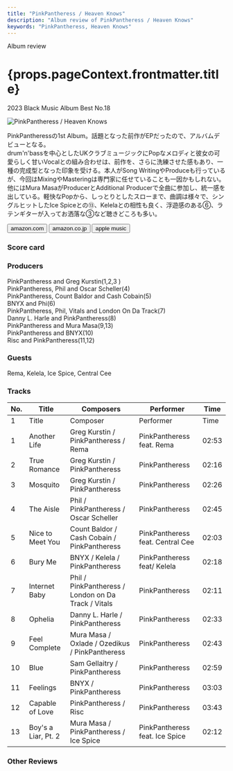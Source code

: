 ```yaml
---
title: "PinkPantheress / Heaven Knows"
description: "Album review of PinkPantheress / Heaven Knows"
keywords: "PinkPantheress, Heaven Knows"
---
```






<p className="largeP">Album review</p>
<h1 className="h1--no--margin">{props.pageContext.frontmatter.title}</h1>
<p className="largeP">
  <Link to="/best50/2023/">2023 Black Music Album Best No.18</Link>
</p>

<Row  className="image-card-group">
	<Column colMd={3} colLg={4} noGutterMdLeft="">
       <ImageCard>

![PinkPantheress / Heaven Knows](../../images/cd/pinkpantheress2L.jpg)

</ImageCard>
	</Column>
	<Column colMd={4} colLg={8} noGutterMdLeft="">
		<p>
			PinkPantheressの1st Album。話題となった前作がEPだったので、アルバムデビューとなる。
			<br/>drum'n'bassを中心としたUKクラブミュージックにPopなメロディと彼女の可愛らしく甘いVocalとの組み合わせは、前作を、さらに洗練させた感もあり、一種の完成型となった印象を受ける。本人がSong WritingやProduceも行っているが、今回はMixingやMasteringは専門家に任せていることも一因かもしれない。
			<br/>他にはMura MasaがProducerとAdditional Producerで全曲に参加し、統一感を出している。軽快なPopから、しっとりとしたスローまで、曲調は様々で、シングルヒットしたIce Spiceとの⑬、Kelelaとの相性も良く、浮遊感のある⑥、ラテンギターが入ってお洒落な③など聴きどころも多い。
		</p>
		<div>
		  <Button className="button-right-mergin"  href="https://amzn.to/3wAzS84" renderIcon={ArrowUpRight} size='sm' kind='primary'>
  	    amazon.com
  	  </Button>
  	  <Button className="button-right-mergin"  href="https://amzn.to/3TcCul7" renderIcon={ArrowUpRight} size='sm' kind='secondary'>
  	    amazon.co.jp
  	  </Button>
			<Button className="button-right-mergin"  href="https://apple.co/3TaEOZU" renderIcon={ArrowUpRight} size='sm' kind='tertiary'>
  	   	apple music
  	  </Button>
			<AdvJS2/>
		</div>
	</Column>
</Row>
<Row >
	<Column colMd={4} colLg={4} noGutterMdLeft="">
		<div>
		  <h3>Score card</h3>
			<SliderJS1 value="5" />
		  <SliderJS2 value="1" />
			<SliderJS3 value="1" />
		  <SliderJS4 value="9" />
		</div>
	</Column>
	<Column colMd={8} colLg={8} noGutterMdLeft="">
		<div>
			<h3>Producers</h3>
			<p>
				PinkPantheress and Greg Kurstin(1,2,3 )
				<br/>PinkPantheress, Phil and Oscar Scheller(4)
				<br/>PinkPantheress, Count Baldor and Cash Cobain(5)
				<br/>BNYX and Phi(6)
				<br/>PinkPantheress, Phil, Vitals and London On Da Track(7)
				<br/>Danny L. Harle and PinkPantheress(8)
				<br/>PinkPantheress and Mura Masa(9,13)
				<br/>PinkPantheress and BNYX(10)
				<br/>Risc and PinkPantheress(11,12)
			</p>
			<h3>Guests</h3>
			<p>
				Rema, Kelela, Ice Spice, Central Cee
			</p>
		</div>
	</Column>
</Row>

<h3>Tracks</h3>

| No. | Title               | Composers                                           | Performer                        | Time  |
| --- | ------------------- | --------------------------------------------------- | -------------------------------- | ----- |
| 1   | Title               | Composer                                            | Performer                        | Time  |
| 1   | Another Life        | Greg Kurstin / PinkPantheress / Rema                | PinkPantheress feat. Rema        | 02:53 |
| 2   | True Romance        | Greg Kurstin / PinkPantheress                       | PinkPantheress                   | 02:16 |
| 3   | Mosquito            | Greg Kurstin / PinkPantheress                       | PinkPantheress                   | 02:26 |
| 4   | The Aisle           | Phil / PinkPantheress / Oscar Scheller              | PinkPantheress                   | 02:45 |
| 5   | Nice to Meet You    | Count Baldor / Cash Cobain / PinkPantheress         | PinkPantheress feat. Central Cee | 02:03 |
| 6   | Bury Me             | BNYX / Kelela / PinkPantheress                      | PinkPantheress feat/ Kelela      | 02:18 |
| 7   | Internet Baby       | Phil / PinkPantheress / London on Da Track / Vitals | PinkPantheress                   | 02:11 |
| 8   | Ophelia             | Danny L. Harle / PinkPantheress                     | PinkPantheress                   | 02:33 |
| 9   | Feel Complete       | Mura Masa / Oxlade / Ozedikus / PinkPantheress      | PinkPantheress                   | 02:43 |
| 10  | Blue                | Sam Gellaitry / PinkPantheress                      | PinkPantheress                   | 02:59 |
| 11  | Feelings            | BNYX / PinkPantheress                               | PinkPantheress                   | 03:03 |
| 12  | Capable of Love     | PinkPantheress / Risc                               | PinkPantheress                   | 03:43 |
| 13  | Boy's a Liar, Pt. 2 | Mura Masa / PinkPantheress / Ice Spice              | PinkPantheress feat. Ice Spice   | 02:12 |

<h3>Other Reviews</h3>

<Row>
  <Column colMd={3} colLg={3} noGutterMdLeft>
    <Review1 />
  </Column>
</Row>

<AdvJS3 />
